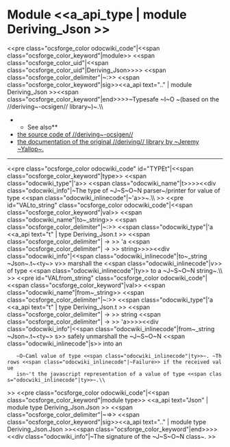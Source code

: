 =Module <<a_api_type | module Deriving_Json >> =
<<pre class="ocsforge_color odocwiki_code"|<<span class="ocsforge_color_keyword"|module>> <<span class="ocsforge_color_uid"|<<span class="ocsforge_color_uid"|Deriving_Json>>>> <<span class="ocsforge_color_delimiter"|~:>> <<span class="ocsforge_color_keyword"|sig>><<a_api text=".." | module Deriving_Json >><<span class="ocsforge_color_keyword"|end>>>>~Typesafe ~I~O ~(based on the //deriving~-ocsigen// library~)~.\\
**See also**
* [[https://github.com/hnrgrgr/deriving|the source code of //deriving~-ocsigen//]]
* [[http://code.google.com/p/deriving/|the documentation of the original //deriving// library by ~Jeremy ~Yallop~.]]


----
<<pre class="ocsforge_color odocwiki_code" id="TYPEt"|<<span class="ocsforge_color_keyword"|type>> <<span class="odocwiki_type"|'a>> <<span class="odocwiki_name"|t>>>><<div class="odocwiki_info"|~The type of ~J~S~O~N parser~/printer for value of type <<span class="odocwiki_inlinecode"|~'a>>~.\\
>>
<<pre id="VALto_string" class="ocsforge_color odocwiki_code"|<<span class="ocsforge_color_keyword"|val>> <<span class="odocwiki_name"|to~_string>> <<span class="ocsforge_color_delimiter"|~:>> <<span class="odocwiki_type"|'a <<a_api text="t" | type Deriving_Json.t >> <<span class="ocsforge_color_delimiter"| -> >> 'a <<span class="ocsforge_color_delimiter"| -> >> string>>>><<div class="odocwiki_info"|<<span class="odocwiki_inlinecode"|to~_string ~Json~.t~<ty~> v>> marshall the <<span class="odocwiki_inlinecode"|v>> of type <<span class="odocwiki_inlinecode"|ty>> to a ~J~S~O~N string~.\\
>>
<<pre id="VALfrom_string" class="ocsforge_color odocwiki_code"|<<span class="ocsforge_color_keyword"|val>> <<span class="odocwiki_name"|from~_string>> <<span class="ocsforge_color_delimiter"|~:>> <<span class="odocwiki_type"|'a <<a_api text="t" | type Deriving_Json.t >> <<span class="ocsforge_color_delimiter"| -> >> string <<span class="ocsforge_color_delimiter"| -> >> 'a>>>><<div class="odocwiki_info"|<<span class="odocwiki_inlinecode"|from~_string ~Json~.t~<ty~> s>> safely unmarshall the ~J~S~O~N <<span class="odocwiki_inlinecode"|s>> into an
    ~O~Caml value of type <<span class="odocwiki_inlinecode"|ty>>~. ~Throws <<span class="odocwiki_inlinecode"|~Failure>> if the received value
    isn~'t the javascript representation of a value of type <<span class="odocwiki_inlinecode"|ty>>~.\\
>>
<<pre class="ocsforge_color odocwiki_code"|<<span class="ocsforge_color_keyword"|module type>> <<a_api text="Json" | module type Deriving_Json.Json >> <<span class="ocsforge_color_delimiter"|~=>> <<span class="ocsforge_color_keyword"|sig>><<a_api text=".." | module type Deriving_Json.Json >><<span class="ocsforge_color_keyword"|end>>>><<div class="odocwiki_info"|~The signature of the ~J~S~O~N class~.
>>
